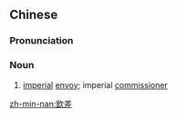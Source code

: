 ==Chinese==
{{zh-forms|s=钦差}}

===Pronunciation===
{{zh-pron
|m=qīnchāi
|c=jam1 caai1
|mn=qz,xm:khim-chhe/zz:khim-chhee
|cat=n
}}

===Noun===
{{zh-noun}}

# [[imperial]] [[envoy]]; imperial [[commissioner]]

[[zh-min-nan:欽差]]